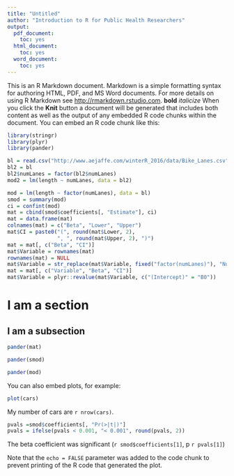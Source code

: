```yaml
---
title: "Untitled"
author: "Introduction to R for Public Health Researchers"
output:
  pdf_document: 
    toc: yes
  html_document:
    toc: yes
  word_document:
    toc: yes
---
```


This is an R Markdown document. Markdown is a simple formatting syntax for authoring HTML, PDF, and MS Word documents. For more details on using R Markdown see <http://rmarkdown.rstudio.com>.
**bold** 
*italicize* 
When you click the **Knit** button a document will be generated that includes both content as well as the output of any embedded R code chunks within the document. You can embed an R code chunk like this:

```r
library(stringr)
library(plyr)
library(pander)

bl = read.csv("http://www.aejaffe.com/winterR_2016/data/Bike_Lanes.csv", as.is =TRUE)
bl2 = bl
bl2$numLanes = factor(bl2$numLanes)
mod2 = lm(length ~ numLanes, data = bl2)

mod = lm(length ~ factor(numLanes), data = bl)
smod = summary(mod)
ci = confint(mod)
mat = cbind(smod$coefficients[, "Estimate"], ci)
mat = data.frame(mat)
colnames(mat) = c("Beta", "Lower", "Upper")
mat$CI = paste0("(", round(mat$Lower, 2), 
                ", ", round(mat$Upper, 2), ")")
mat = mat[, c("Beta", "CI")]
mat$Variable = rownames(mat)
rownames(mat) = NULL
mat$Variable = str_replace(mat$Variable, fixed("factor(numLanes)"), "Number of Lanes: ")
mat = mat[, c("Variable", "Beta", "CI")]
mat$Variable = plyr::revalue(mat$Variable, c("(Intercept)" = "B0"))
```

# I am a section

## I am a subsection


```r
pander(mat)
```

```r
pander(smod)
```

```r
pander(mod)
```

You can also embed plots, for example:

```r
plot(cars)
```

My number of cars are `r nrow(cars)`.

```r
pvals =smod$coefficients[, "Pr(>|t|)"]
pvals = ifelse(pvals < 0.001, "< 0.001", round(pvals, 2))
```
The beta coefficient was significant (`r smod$coefficients[1]`, p `r pvals[1]`)

Note that the `echo = FALSE` parameter was added to the code chunk to prevent printing of the R code that generated the plot.
